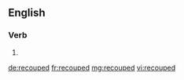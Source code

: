 ==English==

===Verb===
{{head|en|verb form}}

# {{en-past of|recoup}}

[[de:recouped]]
[[fr:recouped]]
[[mg:recouped]]
[[vi:recouped]]